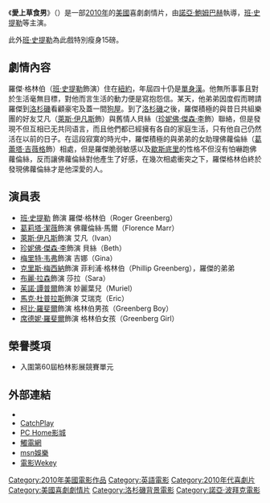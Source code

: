 {{noteTA
|T=zh-cn:格林伯格; zh-tw:愛上草食男; zh-hk:諗多咗先生;
|G1=Movie
|G2=Show
|1=zh-cn:格林伯格; zh-tw:愛上草食男; zh-hk:諗多咗先生;
|2=格林伯=>zh-cn:格林伯格;
}}
{{Infobox film
| name           =愛上草食男
| original_name =  Greenberg
| tw_name = 愛上草食男
| hk_name = 諗多咗先生
| image          = Greenberg poster.jpg
| caption        = 電影美版海報
| director       = [[諾亞·鮑姆巴赫|諾亞·鮑姆巴赫]]（[[Noah_Baumbach|Noah Baumbach]]）
| producer       = {{ubl|[[珍妮佛·傑森·李|珍妮佛·傑森·李]]|[[Scott_Rudin|Scott Rudin]]|Lila Yacoub}}
| writer         = {{ubl|Noah Baumbach|珍妮佛·傑森·李}}
| starring       = {{ubl|[[班·史提勒|班·史提勒]]|[[葛蕾塔·吉薇格|葛蕾塔·吉薇格]]|[[萊斯·伊凡斯|萊斯·伊凡斯]]|珍妮佛·傑森·李}}
| cinematography = [[Harris_Savides|Harris Savides]]
| editing        = Tim Streeto
| music          = [[James_Murphy_(electronic_musician)|James Murphy]]
| studio         = {{ubl|[[Focus_Features|Focus Features]]|Scott Rudin Productions}}
| distributor    = Focus Features
| released       = {{start date|2010|03|26}}
| runtime        = 107分鐘<!-- U.S. theatrical release: 107:02 -->
| country        = {{USA}}
| language       = 英語
| budget         = 
| gross          = {{USA}}$5,372,848
}}
《'''愛上草食男'''》（{{lang-en|Greenberg}}）是一部[[2010年電影|2010年]]的[[美國電影|美國]]喜劇劇情片，由[[諾亞·鮑姆巴赫|諾亞·鮑姆巴赫]]執導，[[班·史提勒|班·史提勒]]等主演。

此外[[班·史提勒|班·史提勒]]為此戲特別瘦身15磅。

== 劇情內容 ==
羅傑·格林伯（[[班·史提勒|班·史提勒]]飾演）住在[[紐約|紐約]]，年屆四十仍是[[單身漢|單身漢]]。他無所事事且對於生活毫無目標，對他而言生活的動力便是寫抱怨信。某天，他弟弟因度假而聘請羅傑到[[洛杉磯|洛杉磯]]看顧豪宅及蓋一間[[狗屋|狗屋]]。到了[[洛杉磯|洛杉磯]]之後，羅傑積極的與昔日共組樂團的好友艾凡（[[萊斯·伊凡斯|萊斯·伊凡斯]]飾）與舊情人貝絲（[[珍妮佛·傑森·李|珍妮佛·傑森·李]]飾）聯絡，但是發現不但互相已无共同语言，而且他們都已經擁有各自的家庭生活，只有他自己仍然活在以前的日子。在這段寂寞的時光中，羅傑積極的與弟弟的女助理佛蘿倫絲（[[葛蕾塔·吉薇格|葛蕾塔·吉薇格]]飾）相處，但是羅傑脆弱敏感以及[[歇斯底里|歇斯底里]]的性格不但沒有怕嚇跑佛蘿倫絲，反而讓佛蘿倫絲對他產生了好感，在幾次相處衝突之下，羅傑格林伯終於發現佛蘿倫絲才是他深愛的人。

== 演員表 ==
*[[班·史提勒|班·史提勒]] 飾演 羅傑·格林伯（Roger Greenberg）
*[[葛莉塔·潔薇|葛莉塔·潔薇]]飾演 佛蘿倫絲·馬爾（Florence Marr）
*[[萊斯·伊凡斯|萊斯·伊凡斯]]飾演 艾凡（Ivan）
*[[珍妮佛·傑森·李|珍妮佛·傑森·李]]飾演 貝絲（Beth）
*[[梅里特·韦弗|梅里特·韦弗]]飾演 吉娜（Gina）
*[[克里斯·梅西納|克里斯·梅西納]]飾演 菲利浦·格林伯（Phillip Greenberg），羅傑的弟弟
*[[布丽·拉尔森|布麗·拉森]]飾演 莎拉（Sara）
*[[茱諾·譚普爾|茱諾·譚普爾]]飾演 妙麗葉兒（Muriel）
*[[馬克·杜普拉斯|馬克·杜普拉斯]]飾演 艾瑞克（Eric）
*[[柯比·羅斐爾|柯比·羅斐爾]]飾演 格林伯男孩（Greenberg Boy）
*[[席德妮·羅斐爾|席德妮·羅斐爾]]飾演 格林伯女孩（Greenberg Girl）

== 榮譽獎項 ==
*入圍第60屆柏林影展競賽單元

== 外部連結 ==
* {{imdb title|id=1234654}}
*[http://www.catchplay.com/movie/greenberg/ CatchPlay] {{Wayback|url=http://www.catchplay.com/movie/greenberg/ |date=20100713145521 }}
*[http://movie.pchome.com.tw/movie_new/movie_info.htm?mid=1274/ PC Home影城]
*[https://web.archive.org/web/20100514100919/http://www.truemovie.com/2010moviedata/Greenberg.htm 觸電網]
*[http://ent.msn.com.tw/movie/story.aspx?id=1425/ msn娛樂]
*[http://www.gamebase.com.tw/wekey2008/%E6%84%9B%E4%B8%8A%E8%8D%89%E9%A3%9F%E7%94%B7/%E6%84%9B%E4%B8%8A%E8%8D%89%E9%A3%9F%E7%94%B7/ 電影Wekey] {{Wayback|url=http://www.gamebase.com.tw/wekey2008/%E6%84%9B%E4%B8%8A%E8%8D%89%E9%A3%9F%E7%94%B7/%E6%84%9B%E4%B8%8A%E8%8D%89%E9%A3%9F%E7%94%B7/ |date=20160304102630 }}

{{Noah Baumbach}}
{{DEFAULTSORT:Greenberg}}
[[Category:2010年美國電影作品|Category:2010年美國電影作品]]
[[Category:英語電影|Category:英語電影]]
[[Category:2010年代喜劇片|Category:2010年代喜劇片]]
[[Category:美國喜劇劇情片|Category:美國喜劇劇情片]]
[[Category:洛杉磯背景電影|Category:洛杉磯背景電影]]
[[Category:諾亞·波拜克電影|Category:諾亞·波拜克電影]]